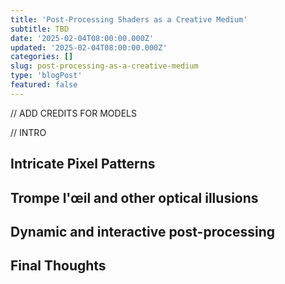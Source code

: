 ```yaml
---
title: 'Post-Processing Shaders as a Creative Medium'
subtitle: TBD
date: '2025-02-04T08:00:00.000Z'
updated: '2025-02-04T08:00:00.000Z'
categories: []
slug: post-processing-as-a-creative-medium
type: 'blogPost'
featured: false
---
```


// ADD CREDITS FOR MODELS

// INTRO

## Intricate Pixel Patterns

<PostProcessingSandpack scene="scene12" />

<PixelizationVisualizer />
<PixelizationVisualizer showPatterns />
<ThresholdVisualizer />

## Trompe l'œil and other optical illusions

## Dynamic and interactive post-processing

## Final Thoughts
